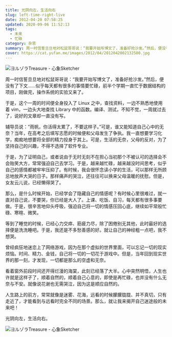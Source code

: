 ```yaml
---
title: 光阴向左，生活向右
slug: left-time-right-live
date: 2012-04-20 07:58:25
updated: 2020-09-06 11:52:13
tags:
  - 未来
  - 忙碌
category: 杂思
summary: 周一时信誓旦旦地对松鼠哥哥说：“我要开始写博文了，准备好抢沙发。”然后，便没有了下文……似乎每天都有很多的事情要忙碌，前半个学期一直忙于数据结构的项目，刚做完，操作系统的实验又来了。
cover: https://cat.yufan.me/images/2012/04/2012042002132500.jpg
---
```


![ヨルゾラTreasure - 心象Sketcher](https://cat.yufan.me/images/2012/04/2012042002155800.jpg)

<MusicPlayer netease={874229} />

周一时信誓旦旦地对松鼠哥哥说：“我要开始写博文了，准备好抢沙发。”然后，便没有了下文……似乎每天都有很多的事情要忙碌，前半个学期一直忙于数据结构的项目，刚做完，操作系统的实验又来了。

于是，这个一周的时间便全身投入了 Linux 之中，查找资料，一边不熟悉地使用着 vim，一边头大地查找 Library 中的函数。编译、测试，不知不觉，一周就过去了，说好的文章却一直没有写。

辅导员说：“雨帆，你活得太累了，不要这样子。”可是，谁又能知道自己心中的无奈？当年，在高考之后填写志愿的时候便和父母发生了争执。我一直想要学习化学，痴痴地想要将全部的精力投身于其上。可是，生活的无奈，父母的反对，为了坚持自己的兴趣，不得不选择了软件专业。

于是，为了证明自己，或者说由于无时无刻不在担心当初那个不被认可的选择会不会贻笑大方，常常强迫自己去学习。于是，越来越忙碌，越来越没时间思考，似乎自己的感情都被牢牢压抑了。有时候，我会很怀念读小学的生活，可以那样无所顾忌地放声大哭的日子。那样痛声的哭泣，还往往可以换来父母温暖的抚慰。但是，女友云儿说，已经懒得哭了。

那么，是什么时候开始，已经学会了隐藏自己的情感呢？有时候心里很难过，就一直对自己说，不要哭，你已经是大人了。上课、吃饭、自习，每天都有很多事要做。于是，很辛苦地仰头呼吸，强迫自己将一切的情感压回心底，继续如平常般忙碌、寒暄、微笑。

等到了睡觉的时候，已经心力交瘁、筋疲力尽，除了困倦别无其他，此时最好的选择便是洗洗睡吧。于是，我还是不多愁善感的好。就让自己的神经粗一点吧，我不想哭。

曾经疯狂地迷恋上了网络游戏，因为在那个虚拟的世界里面，可以忘记一切的现实烦恼。时间、精力、金钱，自己将一切的一切花于游戏中。但是，当年回到现实世界的那一刻，才发现，一切都是那么的空虚和无奈。

看着窗外前段时间还开得烂漫的海棠，此刻已经落了大半。心中突然明悟，人生也许就是这样子了，顺着自然的，顺着自己心意的，即使是再忙碌，也并没有什么无奈与不安。就像说花谢也无需哭泣，因为这是顺应自然的。

人生路上的前方，常常就像是迷雾、花海，远看的时候朦朦胧胧、并不真切，只有走近了，才能看到与远看时完全不同的场景。那么，就让我来揭开自己迷途般的未来吧！

光阴向左，生活向右。

![ヨルゾラTreasure - 心象Sketcher](https://cat.yufan.me/images/2012/04/2012042002155900.jpg)
